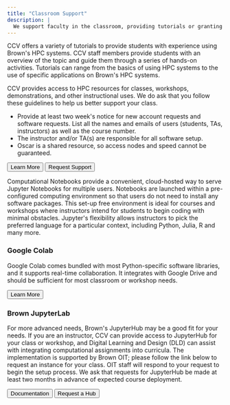 ```yaml
---
title: "Classroom Support"
description: |
  We support faculty in the classroom, providing tutorials or granting access to cutting edge technology for teaching with code.
---
```


<ContentSection title="In-Class Tutorials" >

CCV offers a variety of tutorials to provide students with experience using Brown's HPC systems. CCV staff members provide students with an overview of the topic and guide them through a series of hands-on activities. Tutorials can range from the basics of using HPC systems to the use of specific applications on Brown's HPC systems.

<MDXCarousel carouselContentPath="content/services/classroom-carousel.yaml" />

</ContentSection>

<ContentSection title="Student Accounts">

CCV provides access to HPC resources for classes, workshops, demonstrations, and other instructional uses. We do ask that you follow these guidelines to help us better support your class.

- Provide at least two week's notice for new account requests and software requests. List all the names and emails of users (students, TAs, instructors) as well as the course number.
- The instructor and/or TA(s) are responsible for all software setup.
- Oscar is a shared resource, so access nodes and speed cannot be guaranteed.

<ButtonGroup>
  <Button href="https://docs.ccv.brown.edu/oscar/account-types">
    Learn More
  </Button>
  <Button href="mailto:support@ccv.brown.edu">
    Request Support
  </Button>
</ButtonGroup>
</ContentSection>

<ContentSection title="Computational Notebooks">

Computational Notebooks provide a convenient, cloud-hosted way to serve Jupyter Notebooks for multiple users. Notebooks are launched within a pre-configured computing environment so that users do not need to install any software packages. This set-up free environment is ideal for courses and workshops where instructors intend for students to begin coding with minimal obstacles. Jupyter's flexibility allows instructors to pick the preferred language for a particular context, including Python, Julia, R and many more.

### Google Colab

Google Colab comes bundled with most Python-specific software libraries, and it supports real-time collaboration. It integrates with Google Drive and should be sufficient for most classroom or workshop needs.

<Button href="https://colab.google">Learn More</Button>

### Brown JupyterLab

For more advanced needs, Brown's JupyterHub may be a good fit for your needs. If you are an instructor, CCV can provide access to JupyterHub for your class or workshop, and Digital Learning and Design (DLD) can assist with integrating computational assignments into curricula. The implementation is supported by Brown OIT; please follow the link below to request an instance for your class. OIT staff will respond to your request to begin the setup process. We ask that requests for JupyterHub be made at least two months in advance of expected course deployment.

<ButtonGroup>
  <Button href="https://docs.ccv.brown.edu/jupyterhub">
    Documentation
  </Button>
  <Button href="https://docs.google.com/forms/d/e/1FAIpQLSct9rFCxLhPIezHI-RYRyEuSnvHrPZLMuUSFRTriIyd_3TAfA/viewform?usp=sf_link">
    Request a Hub
  </Button>
</ButtonGroup>
</ContentSection>
